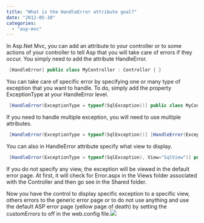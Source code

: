 ```yaml
---
title: "What is the HandleError attribute goal?"
date: "2012-05-10"
categories: 
  - "asp-mvc"
---
```


In Asp.Net Mvc, you can add an attribute to your controller or to some actions of your controller to tell Asp that you will take care of errors if they occur. You simply need to add the attribute HandleError.


```csharp
 [HandleError] public class MyController : Controller { } 
```

You can take care of specific error by specifying one or many type of exception that you want to handle. To do, simply add the property ExceptionType at your HandleError level.


```csharp
 [HandleError(ExceptionType = typeof(SqlException))] public class MyController : Controller { } 
```

If you need to handle multiple exception, you will need to use multiple attributes.


```csharp
 [HandleError(ExceptionType = typeof(SqlException))] [HandleError(ExceptionType = typeof(NullReferenceException))] public class MyController : Controller { } 
```

You can also in HandleError attribute specify what view to display. 
```csharp
 [HandleError(ExceptionType = typeof(SqlException), View="SqlView")] public class MyController : Controller { } 
```

If you do not specify any view, the exception will be viewed in the default error page. At first, it will check for Error.aspx in the Views folder associated with the Controller and then go see in the Shared folder.

Now you have the control to display specific exception to a specific view, others errors to the generic error page or to do not use anything and use the default ASP error page (yellow page of death) by setting the customErrors to off in the web.config file.![](images/defaultAspErrorPage-400x239.png)
